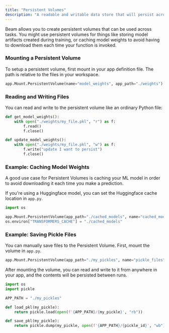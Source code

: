 ```yaml
---
title: "Persistent Volumes"
description: "A readable and writable data store that will persist across tasks"
---
```


Beam allows you to create persistent volumes that can be used across tasks. You might use persistent volumes for things like storing model artifacts created during training, or caching model weights to avoid having to download them each time your function is invoked.

### Mounting a Persistent Volume

To setup a persistent volume, first mount in your app definition file. The path is relative to the files in your workspace.

```python app.py
app.Mount.PersistentVolume(name="model_weights", app_path="./weights")
```

### Reading and Writing Files

You can read and write to the persistent volume like an ordinary Python file:

```python run.py
def get_model_weights():
    with open("./weights/my_file.pkl", "r") as f:
        f.read()
        f.close()

def update_model_weights():
    with open("./weights/my_file.pkl", "w") as f:
        f.write("update I want to persist")
        f.close()
```

### Example: Caching Model Weights

A good use case for Persistent Volumes is caching your ML model in order to avoid downloading it each time you make a prediction.

If you're using a Huggingface model, you can set the Huggingface cache location in `app.py`.

```python app.py
import os

app.Mount.PersistentVolume(app_path="./cached_models", name="cached_model")
os.environ["TRANSFORMERS_CACHE"] = "./cached_models"
```

### Example: Saving Pickle Files

You can manually save files to the Persistent Volume. First, mount the volume in `app.py`.

```python app.py
app.Mount.PersistentVolume(app_path="./my_pickles", name="pickle_files")
```

After mounting the volume, you can read and write to it from anywhere in your app, and the contents will be persisted between runs.

```python run.py
import os
import pickle

APP_PATH = "./my_pickles"

def load_pkl(my_pickle):
    return pickle.load(open(f'{APP_PATH}/{my_pickle}', "rb"))

def save_pkl(my_pickle):
    return pickle.dump(my_pickle, open(f'{APP_PATH}/{pickle_id}', "wb"))
```
